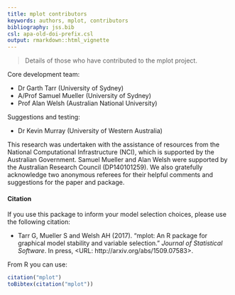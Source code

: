 ```yaml
---
title: mplot contributors
keywords: authors, mplot, contributors
bibliography: jss.bib
csl: apa-old-doi-prefix.csl
output: rmarkdown::html_vignette
---
```


> Details of those who have contributed to the mplot project.

Core development team:

- Dr Garth Tarr (University of Sydney)
- A/Prof Samuel Mueller (University of Sydney)
- Prof Alan Welsh (Australian National University)

Suggestions and testing:

- Dr Kevin Murray (University of Western Australia)

This research was undertaken with the assistance of resources from the National Computational Infrastructure (NCI), which is supported by the Australian Government. Samuel Mueller and Alan Welsh were supported by the Australian Research Council (DP140101259). We also gratefully acknowledge two anonymous referees for their helpful comments and suggestions for the paper and package.

#### Citation

If you use this package to inform your model selection choices, please use the following citation:

* Tarr G, Mueller S and Welsh AH (2017). “mplot: An R package for graphical model
stability and variable selection.” _Journal of Statistical Software_. In press,
<URL: http://arxiv.org/abs/1509.07583>.


From R you can use:

```r
citation("mplot")
toBibtex(citation("mplot"))
```



